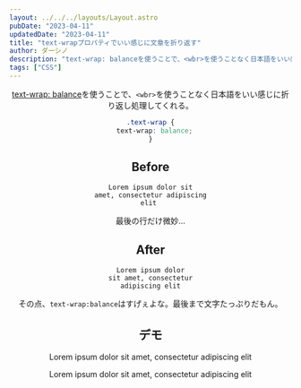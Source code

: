 ```yaml
---
layout: ../../../layouts/Layout.astro
pubDate: "2023-04-11"
updatedDate: "2023-04-11"
title: "text-wrapプロパティでいい感じに文章を折り返す"
author: ダーシノ
description: "text-wrap: balanceを使うことで、<wbr>を使うことなく日本語をいい感じに折り返し処理してくれる。"
tags: ["CSS"]
---
```



<Header {...frontmatter} />

[text-wrap: balance](https://developer.mozilla.org/ja/docs/Web/CSS/text-wrap#balance)を使うことで、`<wbr>`を使うことなく日本語をいい感じに折り返し処理してくれる。

```css
.text-wrap {
  text-wrap: balance;
}
```

## Before

```text
Lorem ipsum dolor sit
amet, consectetur adipiscing
elit 
```

最後の行だけ微妙…


## After

```text
Lorem ipsum dolor
sit amet, consectetur
adipiscing elit
```

その点、`text-wrap:balance`はすげぇよな。最後まで文字たっぷりだもん。


## デモ

<section id="demo">
  <p class="none">Lorem ipsum dolor sit amet, consectetur adipiscing elit</p>
  <p class="balance">Lorem ipsum dolor sit amet, consectetur adipiscing elit</p>
</section>

<style>{`
#demo {
  position: relative;
  border: 4px solid;
  resize: horizontal;
  overflow: auto;
  width: 100%;
  height: auto;
  padding: 1em;

  &::after {
    content: 'ドラッグでリサイズ↘';
    position: absolute;
    bottom: 0;
    right: 0;
  }

  > p {
    word-break: none;
  }
}

.none {
  text-wrap: initial;
}
.balance {
  text-wrap: balance;
}
`}</style>

